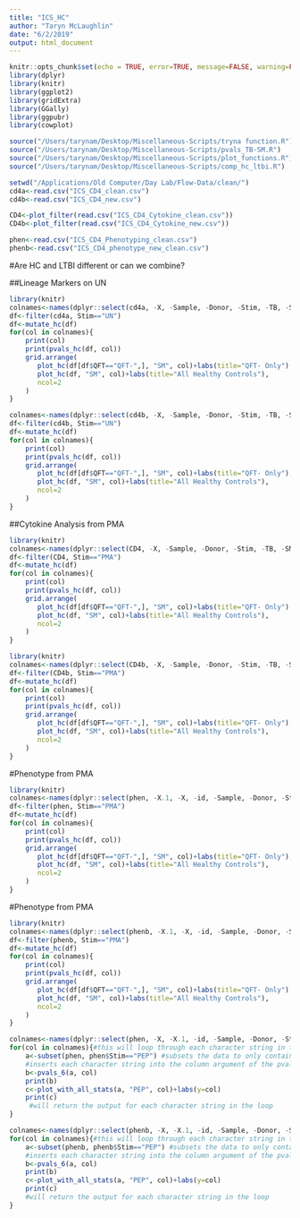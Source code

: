 ```yaml
---
title: "ICS_HC"
author: "Taryn McLaughlin"
date: "6/2/2019"
output: html_document
---
```

```r
knitr::opts_chunk$set(echo = TRUE, error=TRUE, message=FALSE, warning=FALSE, comment=NA)
library(dplyr)
library(knitr)
library(ggplot2)
library(gridExtra)
library(GGally)
library(ggpubr)
library(cowplot)
```

```r
source("/Users/tarynam/Desktop/Miscellaneous-Scripts/tryna function.R")
source("/Users/tarynam/Desktop/Miscellaneous-Scripts/pvals_TB-SM.R")
source("/Users/tarynam/Desktop/Miscellaneous-Scripts/plot_functions.R")
source("/Users/tarynam/Desktop/Miscellaneous-Scripts/comp_hc_ltbi.R")
```

```r
setwd("/Applications/Old Computer/Day Lab/Flow-Data/clean/")
cd4a<-read.csv("ICS_CD4_clean.csv")
cd4b<-read.csv("ICS_CD4_new.csv")

CD4<-plot_filter(read.csv("ICS_CD4_Cytokine_clean.csv"))
CD4b<-plot_filter(read.csv("ICS_CD4_Cytokine_new.csv"))

phen<-read.csv("ICS_CD4_Phenotyping_clean.csv")
phenb<-read.csv("ICS_CD4_phenotype_new_clean.csv")
```

#Are HC and LTBI different or can we combine?

##Lineage Markers on UN

```r
library(knitr)
colnames<-names(dplyr::select(cd4a, -X, -Sample, -Donor, -Stim, -TB, -SM))
df<-filter(cd4a, Stim=="UN")
df<-mutate_hc(df)
for(col in colnames){
    print(col)
    print(pvals_hc(df, col))
    grid.arrange(
       plot_hc(df[df$QFT=="QFT-",], "SM", col)+labs(title="QFT- Only"), 
       plot_hc(df, "SM", col)+labs(title="All Healthy Controls"),
       ncol=2
    )
}
```

```r
colnames<-names(dplyr::select(cd4b, -X, -Sample, -Donor, -Stim, -TB, -SM))
df<-filter(cd4b, Stim=="UN")
df<-mutate_hc(df)
for(col in colnames){
    print(col)
    print(pvals_hc(df, col))
    grid.arrange(
       plot_hc(df[df$QFT=="QFT-",], "SM", col)+labs(title="QFT- Only"), 
       plot_hc(df, "SM", col)+labs(title="All Healthy Controls"),
       ncol=2
    )
}
```

##Cytokine Analysis from PMA

```r
library(knitr)
colnames<-names(dplyr::select(CD4, -X, -Sample, -Donor, -Stim, -TB, -SM))
df<-filter(CD4, Stim=="PMA")
df<-mutate_hc(df)
for(col in colnames){
    print(col)
    print(pvals_hc(df, col))
    grid.arrange(
       plot_hc(df[df$QFT=="QFT-",], "SM", col)+labs(title="QFT- Only"), 
       plot_hc(df, "SM", col)+labs(title="All Healthy Controls"),
       ncol=2
    )
}
```

```r
library(knitr)
colnames<-names(dplyr::select(CD4b, -X, -Sample, -Donor, -Stim, -TB, -SM))
df<-filter(CD4b, Stim=="PMA")
df<-mutate_hc(df)
for(col in colnames){
    print(col)
    print(pvals_hc(df, col))
    grid.arrange(
       plot_hc(df[df$QFT=="QFT-",], "SM", col)+labs(title="QFT- Only"), 
       plot_hc(df, "SM", col)+labs(title="All Healthy Controls"),
       ncol=2
    )
}
```

#Phenotype from PMA
```r
library(knitr)
colnames<-names(dplyr::select(phen, -X.1, -X, -id, -Sample, -Donor, -Stim, -TB, -SM))
df<-filter(phen, Stim=="PMA")
df<-mutate_hc(df)
for(col in colnames){
    print(col)
    print(pvals_hc(df, col))
    grid.arrange(
       plot_hc(df[df$QFT=="QFT-",], "SM", col)+labs(title="QFT- Only"), 
       plot_hc(df, "SM", col)+labs(title="All Healthy Controls"),
       ncol=2
    )
}
```

#Phenotype from PMA
```r
library(knitr)
colnames<-names(dplyr::select(phenb, -X.1, -X, -id, -Sample, -Donor, -Stim, -TB, -SM))
df<-filter(phenb, Stim=="PMA")
df<-mutate_hc(df)
for(col in colnames){
    print(col)
    print(pvals_hc(df, col))
    grid.arrange(
       plot_hc(df[df$QFT=="QFT-",], "SM", col)+labs(title="QFT- Only"), 
       plot_hc(df, "SM", col)+labs(title="All Healthy Controls"),
       ncol=2
    )
}
```


```r
colnames<-names(dplyr::select(phen, -X, -X.1, -id, -Sample, -Donor, -Stim, -TB, -SM))
for(col in colnames){#this will loop through each character string in the list
    a<-subset(phen, phen$Stim=="PEP") #subsets the data to only contain the unstimulated samples
    #inserts each character string into the column argument of the pvals function written above
    b<-pvals_6(a, col) 
    print(b)
    c<-plot_with_all_stats(a, "PEP", col)+labs(y=col)
    print(c)
     #will return the output for each character string in the loop
}

colnames<-names(dplyr::select(phenb, -X, -X.1, -id, -Sample, -Donor, -Stim, -TB, -SM))
for(col in colnames){#this will loop through each character string in the list
    a<-subset(phenb, phenb$Stim=="PEP") #subsets the data to only contain the unstimulated samples
    #inserts each character string into the column argument of the pvals function written above
    b<-pvals_6(a, col) 
    print(b)
    c<-plot_with_all_stats(a, "PEP", col)+labs(y=col)
    print(c)
    #will return the output for each character string in the loop
}
```


